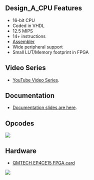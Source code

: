 == Design_A_CPU Features ==

* 16-bit CPU
* Coded in VHDL
* 12.5 MIPS
* 14+ instructions
* [https://github.com/douggilliland/Design_A_CPU/tree/main/Assembler Assembler]
* Wide peripheral support
* Small LUT/Memory footprint in FPGA

== Video Series ==

* [https://www.youtube.com/watch?v=ZtEJHF-pVU0&list=PLn__0BqzWEWNspQ0xkG5h-oSJ21EAet8H YouTube Video Series].

== Documentation ==

* [https://github.com/douggilliland/Design_A_CPU/tree/main/Docs Documentation slides are here].

== Opcodes ==

<img src="https://raw.githubusercontent.com/douggilliland/Design_A_CPU/main/Docs/Opcodes.PNG"></img>

== Hardware ==

* [https://www.aliexpress.com/item/33007471265.html?spm=a2g0o.store_pc_groupList.8148356.5.2f5a77a2912sNP QMTECH EP4CE15 FPGA card]

<img src="https://raw.githubusercontent.com/douggilliland/Design_A_CPU/main/Docs/CycloneIV_Starter_Kit_P528-cropped.jpg?token=AALUDDTXH4AAMPMJKRVL2LDA5BCOI"></img>
